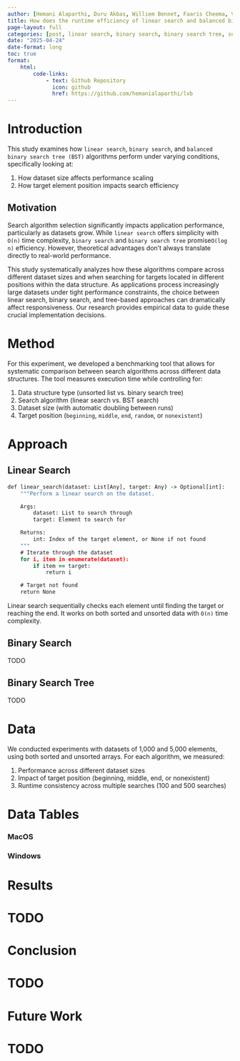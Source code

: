 ```yaml
---
author: [Hemani Alaparthi, Duru Akbas, Williem Bennet, Faaris Cheema, Vivian Potts]
title: How does the runtime efficiency of linear search and balanced binary search tree (tree based approach) algorithms compare under varying dataset sizes and target element positions?
page-layout: full
categories: [post, linear search, binary search, binary search tree, search]
date: "2025-04-24"
date-format: long
toc: true
format:
    html:
        code-links:    
            - text: Github Repository
              icon: github
              href: https://github.com/hemanialaparthi/lvb
---
```


# Introduction

This study examines how `linear search`, `binary search`, and `balanced binary search tree (BST)` algorithms perform under varying conditions, specifically looking at:

1. How dataset size affects performance scaling
2. How target element position impacts search efficiency

## Motivation

Search algorithm selection significantly impacts application performance, particularly as datasets grow. While `linear search` offers simplicity with `O(n)` time complexity, `binary search` and `binary search tree` promise`O(log n)` efficiency. However, theoretical advantages don't always translate directly to real-world performance.

This study systematically analyzes how these algorithms compare across different dataset sizes and when searching for targets located in different positions within the data structure. As applications process increasingly large datasets under tight performance constraints, the choice between linear search, binary search, and tree-based approaches can dramatically affect responsiveness. Our research provides empirical data to guide these crucial implementation decisions.

# Method

For this experiment, we developed a benchmarking tool that allows for systematic comparison between search algorithms across different data structures. The tool measures execution time while controlling for:

1. Data structure type (unsorted list vs. binary search tree)
2. Search algorithm (linear search vs. BST search)
3. Dataset size (with automatic doubling between runs)
4. Target position (`beginning`, `middle`, `end`, `random`, or `nonexistent`)

# Approach

## Linear Search

```cmd
def linear_search(dataset: List[Any], target: Any) -> Optional[int]:
    """Perform a linear search on the dataset.

    Args:
        dataset: List to search through
        target: Element to search for

    Returns:
        int: Index of the target element, or None if not found
    """
    # Iterate through the dataset
    for i, item in enumerate(dataset):
        if item == target:
            return i

    # Target not found
    return None
```

Linear search sequentially checks each element until finding the target or reaching the end. It works on both sorted and unsorted data with `O(n)` time complexity.

## Binary Search

TODO

## Binary Search Tree

TODO

# Data

We conducted experiments with datasets of 1,000 and 5,000 elements, using both sorted and unsorted arrays. For each algorithm, we measured:

1. Performance across different dataset sizes
2. Impact of target position (beginning, middle, end, or nonexistent)
3. Runtime consistency across multiple searches (100 and 500 searches)

# Data Tables

### MacOS

### Windows

# Results

# TODO

# Conclusion

# TODO

# Future Work

# TODO
